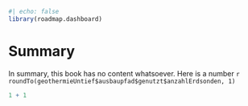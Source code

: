 ```r
#| echo: false
library(roadmap.dashboard)
```

# Summary

In summary, this book has no content whatsoever.
Here is a number `r roundTo(geothermieUntief$ausbaupfad$genutzt$anzahlErdsonden, 1)`


```r
1 + 1

```
